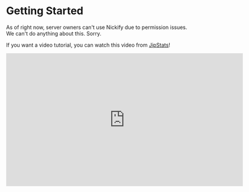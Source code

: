 # Getting Started


<Callout type="error" emoji="️🚫">
  As of right now, server owners can't use Nickify due to permission issues. We
  can't do anything about this. Sorry.
</Callout>

If you want a video tutorial, you can watch this video from [JipStats](https://youtube.com/@JipStats)!

<iframe
  id="player"
  type="text/html"
  width="640"
  height="360"
  src="https://www.youtube.com/embed/E0Z0ybygN3U?enablejsapi=1&origin=https://nickify.vercel.app"
  frameborder="0"
  class="mt-1"
/>

Otherwise, keep scrolling.

 
<Steps>

### Add Nickify to your server


This step is only for admins who have `Manage Guild` and don't already have Nickify in their server.

Go to [this link](/invite) in your browser. You should see a page like this:

<Image
  src="/docs/invite_example.png"
  alt="Invite Example"
  width={400}
  height={545}
/>

Select your server with the dropdown. Then click `Continue`.

You should then see a page like this:

<Image
  src="/docs/authorize_example.png"
  alt="Authorize Example"
  width={400}
  height={582}
/>

Click `Authorize`. You should then see a confirmation page like this:

<Image
  src="/docs/authorized_example.png"
  alt="Authorized Example"
  width={400}
  height={545}
/>

This means you've added Nickify to your server. Great job!

### Use the command

To setup Nickify, you can run `/set channel`. Search for your channel, or input your channel's ID or handle.

### Done!

You should then see a message like this:

<Image
  src="/docs/successful_setup_example.png"
  alt="Successful Setup Example"
  width={400}
  height={185}
/>

This means you've set it up correctly. Congratulations!

</Steps>
